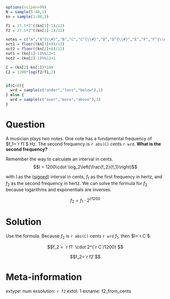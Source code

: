 ```r
options(scipen=99)
N = sample(5:40,1)
kn = sample(1:88,2)

f1 = 27.5*2^((kn[1]-1)/12)
f2 = 27.5*2^((kn[2]-1)/12)

notes = c("A","A^{\\#}","B","C","C^{\\#}","D","D^{\\#}","E","F","F^{\\#}","G","G^{\\#}")
oct1 = floor((kn[1]+8)/12)
oct2 = floor((kn[2]+8)/12)
not1 = (kn[1]-1)%%12+1
not2 = (kn[2]-1)%%12+1

C = (kn[2]-kn[1])*100
C2 = 1200*log(f2/f1,2)


if(C<0){
  wrd = sample(c("under","less","below"),1)
} else {
  wrd = sample(c("over","more","above"),1)
}
```

Question
========

A musician plays two notes. One note has a fundamental frequency of $f_1=`r f1`$ Hz. The second frequency is `r abs(C)` cents `r wrd`. **What is the second frequency?**

Remember the way to calculate an interval in cents.
$$I = 1200\cdot \log_2\left(\frac{f_2}{f_1}\right)$$

with $I$ as the ([signed](https://en.wikipedia.org/wiki/Sign_(mathematics))) interval in cents, $f_1$ as the first frequency in hertz, and $f_2$ as the second frequency in hertz. We can solve the formula for $f_2$ because logarithms and exponentials are inverses.

$$f_2 = f_1 \cdot 2^{I/1200}$$


Solution
========

Use the formula. Because $f_2$ is `r abs(C)` cents `r wrd` $f_1$, then $I=`r C`$.

$$f_2 = `r f1` \cdot 2^{`r C`/1200} $$

$$f_2=`r f2`$$

Meta-information
============
extype: num
exsolution: `r f2`
extol: 1
exname: f2_from_cents
